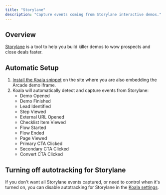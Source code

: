 ```yaml
---
title: "Storylane"
description: "Capture events coming from Storylane interactive demos."
---
```


## Overview

[Storylane](https://storylane.io?ref=koala) is a tool to help you build killer demos to wow prospects and close deals faster.

## Automatic Setup

1. [Install the Koala snippet](/get-started/quick-start) on the site where you are also embedding the Arcade demo iframe.
2. Koala will automatically detect and capture events from Storylane:
   - Demo Opened
   - Demo Finished
   - Lead Identified
   - Step Viewed
   - External URL Opened
   - Checklist Item Viewed
   - Flow Started
   - Flow Ended
   - Page Viewed
   - Primary CTA Clicked
   - Secondary CTA Clicked
   - Convert CTA Clicked

## Turning off autotracking for Storylane

If you don't want all Storylane events captured, or need to control when it's turned on, you can disable autotracking for Storylane in the [Koala settings](https://app.getkoala.com/goto/settings/install).
